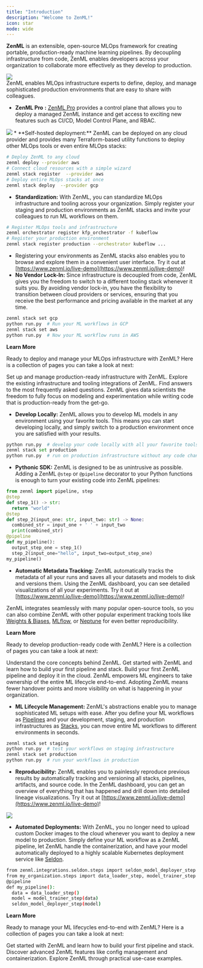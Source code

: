 ```yaml
---
title: "Introduction"
description: "Welcome to ZenML!"
icon: star
mode: wide
---
```


**ZenML** is an extensible, open-source MLOps framework for creating portable, production-ready machine learning pipelines. By decoupling infrastructure from code, ZenML enables developers across your organization to collaborate more effectively as they develop to production.
<Frame caption="ZenML Overview">
  <img src="/images/Fintro_zenml_overview.png"/>
</Frame>
<br/>
<Tabs>
  <Tab title="For MLOps Platform Engineers">
ZenML enables MLOps infrastructure experts to define, deploy, and manage sophisticated production environments that are easy to share with colleagues.

* **ZenML Pro** **:** [ZenML Pro](/v/0.70.0/versions/0.66.0/getting-started/zenml-pro/zenml-pro) provides a control plane that allows you to deploy a managed ZenML instance and get access to exciting new features such as CI/CD, Model Control Plane, and RBAC.
<Frame>
  <img src="/images/zenml-cloud-tenant-overview.png"/>
</Frame>
* **Self-hosted deployment:** ZenML can be deployed on any cloud provider and provides many Terraform-based utility functions to deploy other MLOps tools or even entire MLOps stacks:

```Bash
# Deploy ZenML to any cloud
zenml deploy --provider aws
# Connect cloud resources with a simple wizard
zenml stack register  --provider aws
# Deploy entire MLOps stacks at once
zenml stack deploy  --provider gcp
```
* **Standardization:** With ZenML, you can standardize MLOps infrastructure and tooling across your organization. Simply register your staging and production environments as ZenML stacks and invite your colleagues to run ML workflows on them.

```Bash
# Register MLOps tools and infrastructure
zenml orchestrator register kfp_orchestrator -f kubeflow
# Register your production environment
zenml stack register production --orchestrator kubeflow ...
```
* Registering your environments as ZenML stacks also enables you to browse and explore them in a convenient user interface. Try it out at [https://www.zenml.io/live-demo](https://www.zenml.io/live-demo)!
* **No Vendor Lock-In:** Since infrastructure is decoupled from code, ZenML gives you the freedom to switch to a different tooling stack whenever it suits you. By avoiding vendor lock-in, you have the flexibility to transition between cloud providers or services, ensuring that you receive the best performance and pricing available in the market at any time.

```Bash
zenml stack set gcp
python run.py  # Run your ML workflows in GCP
zenml stack set aws
python run.py  # Now your ML workflow runs in AWS
```

<Icon icon="rocket"/> **Learn More**

Ready to deploy and manage your MLOps infrastructure with ZenML? Here is a collection of pages you can take a look at next:

<CardGroup cols={3}>
 <Card title="Switch to production" icon="building" href="/v/0.70.0/versions/0.66.0/user-guide/production-guide/cloud-orchestration">
  Set up and manage production-ready infrastructure with ZenML.
</Card>
<Card title="Component guide" icon="list-check" href="/v/0.70.0/versions/0.66.0/stack-components/component-guide">
 Explore the existing infrastructure and tooling integrations of ZenML.
</Card>
<Card title="FAQ" icon="person-circle-question" href="/v/0.70.0/versions/0.66.0/reference/faq">
Find answers to the most frequently asked questions.
 </Card>
  </CardGroup>
  </Tab>
  <Tab title="For Data Scientists">
ZenML gives data scientists the freedom to fully focus on modeling and experimentation while writing code that is production-ready from the get-go.

* **Develop Locally:** ZenML allows you to develop ML models in any environment using your favorite tools. This means you can start developing locally, and simply switch to a production environment once you are satisfied with your results.

```py
python run.py  # develop your code locally with all your favorite tools
zenml stack set production
python run.py  # run on production infrastructure without any code changes
```
* **Pythonic SDK:** ZenML is designed to be as unintrusive as possible. Adding a ZenML `@step` or `@pipeline` decorator to your Python functions is enough to turn your existing code into ZenML pipelines:

```py
from zenml import pipeline, step
@step
def step_1() -> str:
  return "world"
@step
def step_2(input_one: str, input_two: str) -> None:
  combined_str = input_one + ' ' + input_two
  print(combined_str)
@pipeline
def my_pipeline():
  output_step_one = step_1()
  step_2(input_one="hello", input_two=output_step_one)
my_pipeline()
```
* **Automatic Metadata Tracking:** ZenML automatically tracks the metadata of all your runs and saves all your datasets and models to disk and versions them. Using the ZenML dashboard, you can see detailed visualizations of all your experiments. Try it out at [https://www.zenml.io/live-demo](https://www.zenml.io/live-demo)!

ZenML integrates seamlessly with many popular open-source tools, so you can also combine ZenML with other popular experiment tracking tools like [Weights & Biases](/v/0.70.0/versions/0.66.0/stack-components/experiment-trackers/wandb), [MLflow](/v/0.70.0/versions/0.66.0/stack-components/experiment-trackers/mlflow), or [Neptune](/v/0.70.0/versions/0.66.0/stack-components/experiment-trackers/neptune) for even better reproducibility.

<Icon icon="rocket"/> **Learn More**

Ready to develop production-ready code with ZenML? Here is a collection of pages you can take a look at next:
<CardGroup cols={3}>

<Card title="Core Concepts" icon="trowel-bricks" href="/v/0.70.0/versions/0.66.0/getting-started/core-concepts">
Understand the core concepts behind ZenML.
</Card>

<Card title="Starter Guide" icon="egg" href="/v/0.70.0/versions/0.66.0/user-guide/starter-guide">
Get started with ZenML and learn how to build your first pipeline and stack.
</Card>

<Card title="Quickstart (in Colab)" icon="person-running" href="https://colab.research.google.com/github/zenml-io/zenml/blob/main/examples/quickstart/notebooks/quickstart.ipynb">
Build your first ZenML pipeline and deploy it in the cloud.
</Card>

</CardGroup>
  </Tab>
  <Tab title="For ML Engineers">
ZenML empowers ML engineers to take ownership of the entire ML lifecycle end-to-end. Adopting ZenML means fewer handover points and more visibility on what is happening in your organization.

* **ML Lifecycle Management:** ZenML's abstractions enable you to manage sophisticated ML setups with ease. After you define your ML workflows as [Pipelines](/v/0.70.0/versions/0.66.0/getting-started/core-concepts#1-development) and your development, staging, and production infrastructures as [Stacks](/v/0.70.0/versions/0.66.0/getting-started/core-concepts#2-execution), you can move entire ML workflows to different environments in seconds.
```Bash
zenml stack set staging
python run.py  # test your workflows on staging infrastructure
zenml stack set production
python run.py  # run your workflows in production
```
* **Reproducibility:** ZenML enables you to painlessly reproduce previous results by automatically tracking and versioning all stacks, pipelines, artifacts, and source code. In the ZenML dashboard, you can get an overview of everything that has happened and drill down into detailed lineage visualizations. Try it out at [https://www.zenml.io/live-demo](https://www.zenml.io/live-demo)!

<Frame>
  <img src="/images/FDashboard.png"/>
</Frame>

* **Automated Deployments:** With ZenML, you no longer need to upload custom Docker images to the cloud whenever you want to deploy a new model to production. Simply define your ML workflow as a ZenML pipeline, let ZenML handle the containerization, and have your model automatically deployed to a highly scalable Kubernetes deployment service like [Seldon](/v/0.70.0/versions/0.66.0/stack-components/model-deployers/seldon).

```Bash
from zenml.integrations.seldon.steps import seldon_model_deployer_step
from my_organization.steps import data_loader_step, model_trainer_step
@pipeline
def my_pipeline():
  data = data_loader_step()
  model = model_trainer_step(data)
  seldon_model_deployer_step(model)
```

<Icon icon="rocket"/> **Learn More**

Ready to manage your ML lifecycles end-to-end with ZenML? Here is a collection of pages you can take a look at next:

<CardGroup cols={3}>

<Card title="Starter Guide" icon="egg" href="/v/0.70.0/versions/0.66.0/user-guide/starter-guide">
Get started with ZenML and learn how to build your first pipeline and stack.
</Card>

<Card title="How To" icon="earlybirds" href="/v/0.70.0/versions/0.66.0/how-to/build-pipelines">
Discover advanced ZenML features like config management and containerization.
</Card>

<Card title="Examples" icon="person-chalkboard" href="https://github.com/zenml-io/zenml-projects">
Explore ZenML through practical use-case examples.
</Card>

</CardGroup>
  </Tab>
</Tabs>









